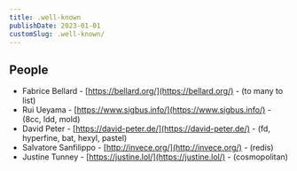 ```yaml
---
title: .well-known
publishDate: 2023-01-01
customSlug: .well-known/
---
```


## People

-   Fabrice Bellard - [https://bellard.org/](https://bellard.org/) - (to many to list)
-   Rui Ueyama - [https://www.sigbus.info/](https://www.sigbus.info/) - (8cc, ldd, mold)
-   David Peter - [https://david-peter.de/](https://david-peter.de/) - (fd, hyperfine, bat, hexyl, pastel)
-   Salvatore Sanfilippo - [http://invece.org/](http://invece.org/) - (redis)
-   Justine Tunney - [https://justine.lol/](https://justine.lol/) - (cosmopolitan)
